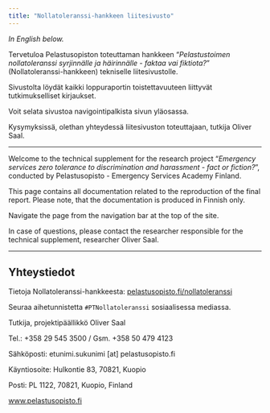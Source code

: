 ```yaml
---
title: "Nollatoleranssi-hankkeen liitesivusto"
---
```


*In English below.*

Tervetuloa Pelastusopiston toteuttaman hankkeen "*Pelastustoimen nollatoleranssi syrjinnälle ja häirinnälle - faktaa vai fiktiota?*" (Nollatoleranssi-hankkeen) tekniselle liitesivustolle.

Sivustolta löydät kaikki loppuraportin toistettavuuteen liittyvät tutkimukselliset kirjaukset.

Voit selata sivustoa navigointipalkista sivun yläosassa.

Kysymyksissä, olethan yhteydessä liitesivuston toteuttajaan, tutkija Oliver Saal.

------------------------------------------------------------------------

Welcome to the technical supplement for the research project "*Emergency services zero tolerance to discrimination and harassment - fact or fiction?*", conducted by Pelastusopisto - Emergency Services Academy Finland.

This page contains all documentation related to the reproduction of the final report. Please note, that the documentation is produced in Finnish only.

Navigate the page from the navigation bar at the top of the site.

In case of questions, please contact the researcher responsible for the technical supplement, researcher Oliver Saal.

------------------------------------------------------------------------

## Yhteystiedot

Tietoja Nollatoleranssi-hankkeesta: [pelastusopisto.fi/nollatoleranssi](pelastusopisto.fi/nollatoleranssi)

Seuraa aihetunnistetta `#PTNollatoleranssi` sosiaalisessa mediassa.

Tutkija, projektipäällikkö Oliver Saal

Tel.: +358 29 545 3500 / Gsm. +358 50 479 4123

Sähköposti: etunimi.sukunimi \[at\] pelastusopisto.fi

Käyntiosoite: Hulkontie 83, 70821, Kuopio

Posti: PL 1122, 70821, Kuopio, Finland

[www.pelastusopisto.fi](www.pelastusopisto.fi)
